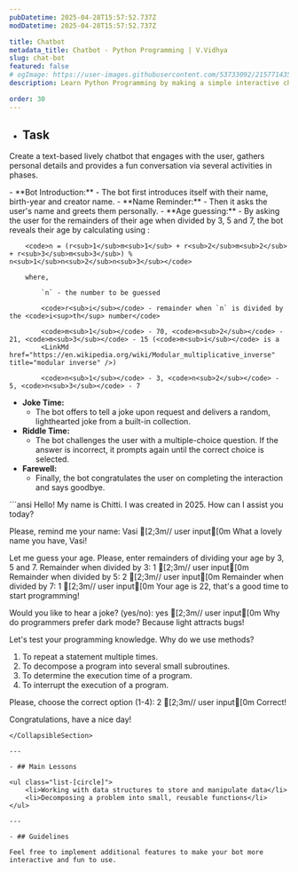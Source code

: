 ```yaml
---
pubDatetime: 2025-04-28T15:57:52.737Z
modDatetime: 2025-04-28T15:57:52.737Z

title: Chatbot
metadata_title: Chatbot - Python Programming | V.Vidhya
slug: chat-bot
featured: false
# ogImage: https://user-images.githubusercontent.com/53733092/215771435-25408246-2309-4f8b-a781-1f3d93bdf0ec.png
description: Learn Python Programming by making a simple interactive chatbot.

order: 30
---
```



- ## Task

Create a text-based lively chatbot that engages with the user, gathers personal details and provides a fun conversation via several activities in phases.

<CollapsibleSection title="Instructions">
- **Bot Introduction:**
    - The bot first introduces itself with their name, birth-year and creator name.
- **Name Reminder:**
    - Then it asks the user's name and greets them personally.
- **Age guessing:**
    - By asking the user for the remainders of their age when divided by 3, 5 and 7, the bot reveals their age by calculating using
    <LinkMd href='https://en.wikipedia.org/wiki/Chinese_remainder_theorem' title='Chinese Remainder Theorem' />:

        <code>n = (r<sub>1</sub>m<sub>1</sub> + r<sub>2</sub>m<sub>2</sub> + r<sub>3</sub>m<sub>3</sub>) % n<sub>1</sub>n<sub>2</sub>n<sub>3</sub></code>

        where,

            `n` - the number to be guessed
            
            <code>r<sub>i</sub></code> - remainder when `n` is divided by the <code>i<sup>th</sup> number</code>

            <code>m<sub>1</sub></code> - 70, <code>m<sub>2</sub></code> - 21, <code>m<sub>3</sub></code> - 15 (<code>m<sub>i</sub></code> is a 
            <LinkMd href="https://en.wikipedia.org/wiki/Modular_multiplicative_inverse" title="modular inverse" />)

            <code>n<sub>1</sub></code> - 3, <code>n<sub>2</sub></code> - 5, <code>n<sub>3</sub></code> - 7
- **Joke Time:**
    - The bot offers to tell a joke upon request and delivers a random, lighthearted joke from a built-in collection.
- **Riddle Time:**
    - The bot challenges the user with a multiple-choice question. If the answer is incorrect, it prompts again until the correct choice is selected.
- **Farewell:**
    - Finally, the bot congratulates the user on completing the interaction and says goodbye.
</CollapsibleSection>

<div class="w-full my-2"></div>

<CollapsibleSection title="Expected Output">
```ansi
Hello! My name is Chitti.
I was created in 2025.
How can I assist you today?

Please, remind me your name: Vasi   [2;3m// user input[0m
What a lovely name you have, Vasi!

Let me guess your age.
Please, enter remainders of dividing your age by 3, 5 and 7.
Remainder when divided by 3: 1  [2;3m// user input[0m
Remainder when divided by 5: 2  [2;3m// user input[0m
Remainder when divided by 7: 1  [2;3m// user input[0m
Your age is 22, that's a good time to start programming!

Would you like to hear a joke? (yes/no): yes    [2;3m// user input[0m
Why do programmers prefer dark mode? Because light attracts bugs!

Let's test your programming knowledge.
Why do we use methods?
1. To repeat a statement multiple times.
2. To decompose a program into several small subroutines.
3. To determine the execution time of a program.
4. To interrupt the execution of a program.

Please, choose the correct option (1-4): 2  [2;3m// user input[0m
Correct!

Congratulations, have a nice day!
```
</CollapsibleSection>

---

- ## Main Lessons

<ul class="list-[circle]">
    <li>Working with data structures to store and manipulate data</li>
    <li>Decomposing a problem into small, reusable functions</li>
</ul>

---

- ## Guidelines

Feel free to implement additional features to make your bot more interactive and fun to use.
